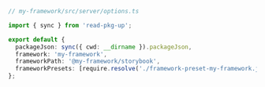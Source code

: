 ```ts
// my-framework/src/server/options.ts

import { sync } from 'read-pkg-up';

export default {
  packageJson: sync({ cwd: __dirname }).packageJson,
  framework: 'my-framework',
  frameworkPath: '@my-framework/storybook',
  frameworkPresets: [require.resolve('./framework-preset-my-framework.js')],
};
```
